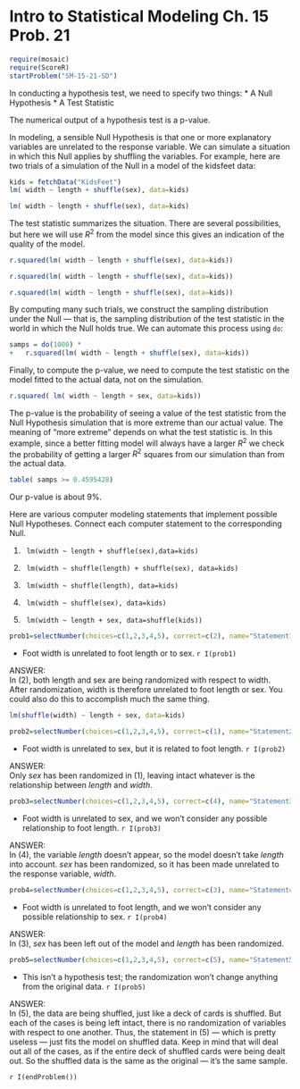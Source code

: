 Intro to Statistical Modeling Ch. 15 Prob. 21
========================================================
```r
require(mosaic)
require(ScoreR)
startProblem("SM-15-21-SD")
```

In conducting a hypothesis test, we need to specify two things:
* A Null Hypothesis 
* A Test Statistic 

The numerical output of a hypothesis test is a p-value.

In modeling, a sensible Null Hypothesis is that one or more explanatory variables are unrelated to the response variable.  We can simulate a situation in which this Null applies by shuffling the variables.  For example, here are 
two trials of a simulation of the Null in a model of the kidsfeet data:
```r
kids = fetchData("KidsFeet")
lm( width ~ length + shuffle(sex), data=kids)
```

```r
lm( width ~ length + shuffle(sex), data=kids)
```

The test statistic summarizes the situation.  There are several possibilities, but here we will use $R^2$ from the model since this gives an indication of the quality of the model. 
```r
r.squared(lm( width ~ length + shuffle(sex), data=kids))
```

```r
r.squared(lm( width ~ length + shuffle(sex), data=kids))
```

```r
r.squared(lm( width ~ length + shuffle(sex), data=kids))
```

By computing many such trials, we construct the sampling distribution under the Null --- that is, the sampling distribution of the test statistic in the world in which the Null holds true.  We can automate this process using <code>do</code>:
```r
samps = do(1000) * 
+   r.squared(lm( width ~ length + shuffle(sex), data=kids))
```

Finally, to compute the p-value, we need to compute the test statistic on the model fitted to the  actual data, not on the simulation.  
```r
r.squared( lm( width ~ length + sex, data=kids))
```

The p-value is the probability of seeing a value of the test statistic from the Null Hypothesis simulation that is more extreme than our actual value.  The meaning of "more extreme" depends on what the test statistic is.  In this example, since a better fitting model will always have a larger $R^2$  we check the probability of getting a larger $R^2$ squares from our simulation than from the actual data.
```r
table( samps >= 0.4595428)
```

Our p-value is about 9%.

Here are various computer modeling statements that implement possible Null Hypotheses. Connect each computer statement to the corresponding Null.

1. <code> lm(width ~ length + shuffle(sex),data=kids) </code> 

2. <code> lm(width ~ shuffle(length) + shuffle(sex), data=kids) </code>

3. <code> lm(width ~ shuffle(length), data=kids) </code>

4. <code> lm(width ~ shuffle(sex), data=kids) </code>

5. <code> lm(width ~ length + sex, data=shuffle(kids)) </code>


```r
prob1=selectNumber(choices=c(1,2,3,4,5), correct=c(2), name="Statement1")
```
* Foot width is unrelated to foot length or to sex. `r I(prob1)`

<aside>
ANSWER:    
In (2), both length and sex are being randomized with respect to width.  After randomization, width is therefore unrelated to foot length or sex.  You could also do this to accomplish much the same thing.
```r
lm(shuffle(width) ~ length + sex, data=kids)
```
</aside>

```r
prob2=selectNumber(choices=c(1,2,3,4,5), correct=c(1), name="Statement2")
```
* Foot width is unrelated to sex, but it is related   to foot length. `r I(prob2)`

<aside>
ANSWER:    
Only *sex* has been randomized in (1), leaving intact whatever is the relationship between *length* and *width*.
</aside>

```r
prob3=selectNumber(choices=c(1,2,3,4,5), correct=c(4), name="Statement3")
```
* Foot width is unrelated to sex, and we won't consider any possible relationship to foot length. `r I(prob3)`

<aside>
ANSWER:    
In (4), the variable *length* doesn't appear, so the model doesn't take *length* into account.  *sex* has been randomized, so it has been made unrelated to the response variable, *width*.
</aside>

```r
prob4=selectNumber(choices=c(1,2,3,4,5), correct=c(3), name="Statement4")
```
* Foot width is unrelated to foot length, and we won't consider any possible relationship to sex. `r I(prob4)`

<aside>
ANSWER:    
In (3), *sex* has been left out of the model and *length* has been randomized.
</aside>

```r
prob5=selectNumber(choices=c(1,2,3,4,5), correct=c(5), name="Statement5")
```
* This isn't a hypothesis test; the randomization won't change anything from the original data. `r I(prob5)`


<aside>
ANSWER:    
In (5), the data are being shuffled, just like a deck of cards is shuffled.  But each of the cases is being left intact, there is no randomization of variables with respect to one another.  Thus, the statement in (5) --- which is pretty useless --- just fits the model on shuffled data.  Keep in mind that \texttt{shuffle} will deal out all of the cases, as if the entire deck of shuffled cards were being dealt out.  So the shuffled data is the same as the original --- it's the same sample.
</aside>

`r I(endProblem())`